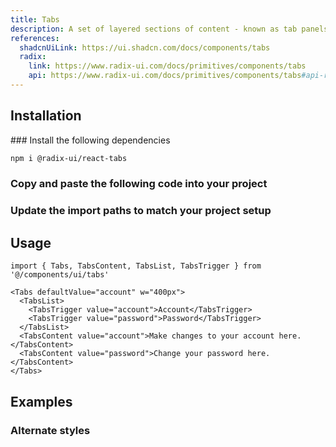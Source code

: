 ```yaml
---
title: Tabs
description: A set of layered sections of content - known as tab panels - that are displayed one at a time.
references:
  shadcnUiLink: https://ui.shadcn.com/docs/components/tabs
  radix:
    link: https://www.radix-ui.com/docs/primitives/components/tabs
    api: https://www.radix-ui.com/docs/primitives/components/tabs#api-reference
---
```


<ComponentPreview name="tabs" withRecipe />

## Installation

<Steps>
### Install the following dependencies

```bash npm2yarn
npm i @radix-ui/react-tabs
```

### Copy and paste the following code into your project

<ComponentSource name="tabs" />

### Update the import paths to match your project setup

</Steps>

## Usage

```tsx
import { Tabs, TabsContent, TabsList, TabsTrigger } from '@/components/ui/tabs'
```

```tsx
<Tabs defaultValue="account" w="400px">
  <TabsList>
    <TabsTrigger value="account">Account</TabsTrigger>
    <TabsTrigger value="password">Password</TabsTrigger>
  </TabsList>
  <TabsContent value="account">Make changes to your account here.</TabsContent>
  <TabsContent value="password">Change your password here.</TabsContent>
</Tabs>
```

## Examples

### Alternate styles

<ComponentPreview name="tabs" file="alternate-styles" />

